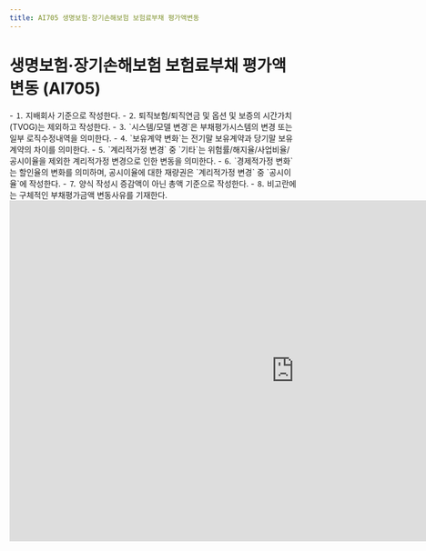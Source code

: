 ```yaml
---
title: AI705 생명보험·장기손해보험 보험료부채 평가액변동
---
```

# 생명보험·장기손해보험 보험료부채 평가액변동 (AI705)

<Accordion multiple activeIndex={[]}>
<AccordionTab header="[작성 요령]">
- ⒈ 지배회사 기준으로 작성한다.
- ⒉ 퇴직보험/퇴직연금 및 옵션 및 보증의 시간가치(TVOG)는 제외하고 작성한다.
- ⒊ `시스템/모델 변경`은 부채평가시스템의 변경 또는 일부 로직수정내역을 의미한다.
- ⒋ `보유계약 변화`는 전기말 보유계약과 당기말 보유계약의 차이를 의미한다.
- ⒌ `계리적가정 변경` 중 `기타`는 위험률/해지율/사업비율/공시이율을 제외한 계리적가정 변경으로 인한 변동을 의미한다.
- ⒍ `경제적가정 변화`는 할인율의 변화를 의미하며, 공시이율에 대한 재량권은 `계리적가정 변경` 중 `공시이율`에 작성한다.
- ⒎ 양식 작성시 증감액이 아닌 총액 기준으로 작성한다.
- ⒏ 비고란에는 구체적인 부채평가금액 변동사유를 기재한다.
</AccordionTab>
</Accordion>

<br/>

<iframe width="1000" height="600" frameBorder="0" scrolling="no"
src="https://onedrive.live.com/embed?resid=AB5F66CE0CF8D024%2116554&authkey=%21ACzRWZavyE-79hc&em=2
&AllowTyping=True
&wdAllowInteractivity=False&ActiveCell='1-7'!D11&Item='1-7'!A7:N30
&wdHideGridlines=True
&wdDownloadButton=False
&waccluster=PSG3">
</iframe>
